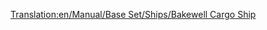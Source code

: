 [[Translation:en/Manual/Base Set/Ships/Bakewell Cargo Ship]]
{{nl/Manual/Base Set/Ships/Schepen|Naam=Bakewell goederenschip
|Afbeelding=[[File:en/Manual/Base Set/Ships/CargoShip.png|Bakewell goederenschip]]
|Kosten=£27,418 ($54,836)
|Snelheid=40 km/h (25 mph)
|Onderhoudskosten=£1,853 ($3,706)
|Ontworpen=1974
|Levensduur=30
|Capaciteit=190 eenheden*
|Nota=''*'' (190 eenheden post, kolen, vee, goederen, graan, hout, ijzererts, staal of kostbaarheden)
|Omschrijving=Het Bakewell goederenschip is de snelste en heeft de meeste capaciteit van de twee goederenschepen.
|Real-life=Fictief
}}